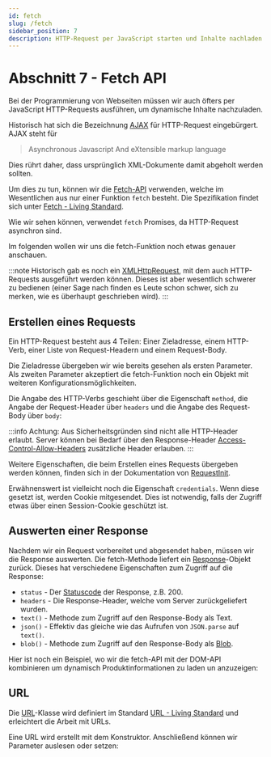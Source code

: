 ```yaml
---
id: fetch
slug: /fetch
sidebar_position: 7
description: HTTP-Request per JavaScript starten und Inhalte nachladen
---
```



# Abschnitt 7 - Fetch API

Bei der Programmierung von Webseiten müssen wir auch öfters per JavaScript
HTTP-Requests ausführen, um dynamische Inhalte nachzuladen.

Historisch hat sich die Bezeichnung [AJAX](https://developer.mozilla.org/en-US/docs/Glossary/AJAX)
für HTTP-Request eingebürgert. AJAX steht für 

> Asynchronous Javascript And eXtensible markup language

Dies rührt daher, dass ursprünglich XML-Dokumente damit abgeholt werden sollten.

Um dies zu tun, können wir die [Fetch-API](https://developer.mozilla.org/en-US/docs/Web/API/Fetch_API)
verwenden, welche im Wesentlichen aus nur einer Funktion `fetch` besteht.
Die Spezifikation findet sich unter
[Fetch - Living Standard](https://fetch.spec.whatwg.org/).

<JsSnippet path="fetch-simple" />

Wie wir sehen können, verwendet `fetch` Promises, da HTTP-Request asynchron sind.

Im folgenden wollen wir uns die fetch-Funktion noch etwas genauer anschauen.

:::note
Historisch gab es noch ein [XMLHttpRequest](https://developer.mozilla.org/en-US/docs/Web/API/XMLHttpRequest),
mit dem auch HTTP-Requests ausgeführt werden können. Dieses ist aber wesentlich
schwerer zu bedienen (einer Sage nach finden es Leute schon schwer, sich zu merken,
wie es überhaupt geschrieben wird).
:::

## Erstellen eines Requests

Ein HTTP-Request besteht aus 4 Teilen: Einer Zieladresse, einem HTTP-Verb,
einer Liste von Request-Headern und einem Request-Body.

Die Zieladresse übergeben wir wie bereits gesehen als ersten Parameter. Als zweiten
Parameter akzeptiert die fetch-Funktion noch ein Objekt mit weiteren Konfigurationsmöglichkeiten.

Die Angabe des HTTP-Verbs geschieht über die Eigenschaft `method`, die Angabe der
Request-Header über `headers` und die Angabe des Request-Body über `body`:

<JsSnippet path="fetch-post" />

:::info
Achtung: Aus Sicherheitsgründen sind nicht alle HTTP-Header erlaubt. Server
können bei Bedarf über den Response-Header
[Access-Control-Allow-Headers](https://developer.mozilla.org/en-US/docs/Web/HTTP/Reference/Headers/Access-Control-Allow-Headers)
zusätzliche Header erlauben.
:::

Weitere Eigenschaften, die beim Erstellen eines Requests übergeben werden
können, finden sich in der Dokumentation von [RequestInit](https://developer.mozilla.org/en-US/docs/Web/API/RequestInit).

Erwähnenswert ist vielleicht noch die Eigenschaft `credentials`. Wenn diese gesetzt
ist, werden Cookie mitgesendet. Dies ist notwendig, falls der Zugriff etwas
über einen Session-Cookie geschützt ist.

## Auswerten einer Response

Nachdem wir ein Request vorbereitet und abgesendet haben, müssen wir die Response
auswerten. Die fetch-Methode liefert ein
[Response](https://developer.mozilla.org/en-US/docs/Web/API/Response)-Objekt
zurück. Dieses hat verschiedene Eigenschaften zum Zugriff auf die Response:

- `status` - Der [Statuscode](https://developer.mozilla.org/en-US/docs/Web/HTTP/Reference/Status)
  der Response, z.B. 200.
- `headers` - Die Response-Header, welche vom Server zurückgeliefert wurden. 
- `text()` - Methode zum Zugriff auf den Response-Body als Text.
- `json()` - Effektiv das gleiche wie das Aufrufen von `JSON.parse` auf `text()`.
- `blob()` - Methode zum Zugriff auf den Response-Body als [Blob](https://developer.mozilla.org/en-US/docs/Web/API/Blob).

Hier ist noch ein Beispiel, wo wir die fetch-API mit der DOM-API kombinieren
um dynamisch Produktinformationen zu laden un anzuzeigen:

<HtmlSnippet path="fetch-response" />

## URL

Die [URL](https://developer.mozilla.org/en-US/docs/Web/API/URL)-Klasse
wird definiert im Standard  [URL - Living Standard](https://url.spec.whatwg.org)
und erleichtert die Arbeit mit URLs.

Eine URL wird erstellt mit dem Konstruktor. Anschließend können wir Parameter
auslesen oder setzen:

<JsSnippet path="url" />
